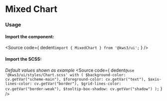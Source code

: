 
<Version />

# Mixed Chart

<Meta of={Stories} />
<Canvas of={Stories.Main} />
<Controls />

### Usage
#### Import the component:
<Source
  code={
    dedent`import { MixedChart } from '@kws3/ui';`
  }
/>

#### Import the SCSS:
_Default values shown as example_
<Source
  code={
    dedent`
    @use '@kws3/ui/styles/Chart.scss' with (
      $background-color: cv.getVar("scheme-main"),
      $foreground-color: cv.getVar("text"),
      $axis-lines-color: cv.getVar("border"),
      $grid-lines-color: cv.getVar("border-weak"),
      $tooltip-box-shadow: cv.getVar("shadow")
    );
    `
  }
/>
